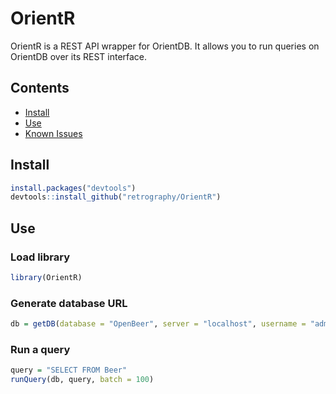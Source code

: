 # OrientR

OrientR is a REST API wrapper for OrientDB. It allows you to run queries on OrientDB over its REST interface.

## Contents

* [Install](#install)
* [Use](#use)
* [Known Issues](#issues)

## <a name="#install"></a> Install

```r
install.packages("devtools")
devtools::install_github("retrography/OrientR")
```


## <a name="#use"></a> Use

### Load library
```r
library(OrientR)
```

### Generate database URL
```r
db = getDB(database = "OpenBeer", server = "localhost", username = "admin", password = "admin", port = "2480")
```

### Run a query
```r
query = "SELECT FROM Beer"
runQuery(db, query, batch = 100)
```

